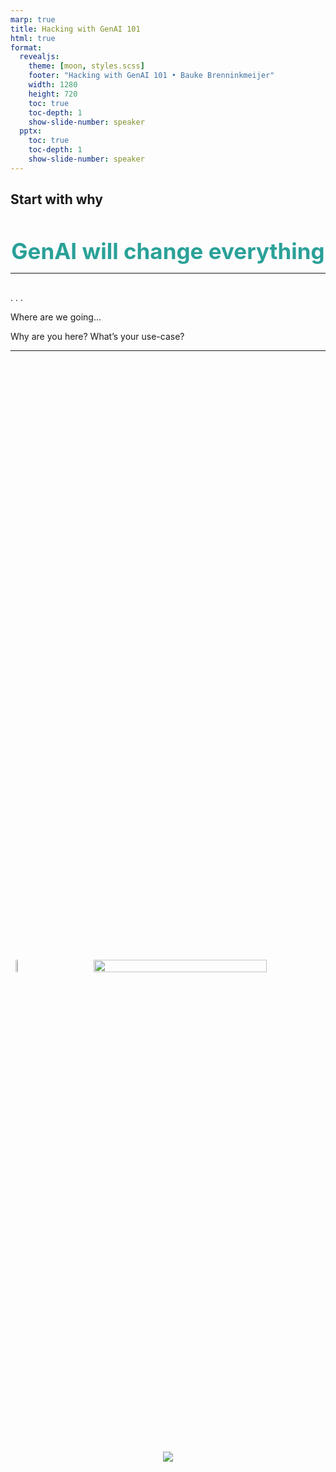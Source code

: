 ```yaml
---
marp: true
title: Hacking with GenAI 101
html: true
format:
  revealjs:
    theme: [moon, styles.scss]
    footer: "Hacking with GenAI 101 • Bauke Brenninkmeijer"
    width: 1280
    height: 720
    toc: true
    toc-depth: 1
    show-slide-number: speaker
  pptx:
    toc: true
    toc-depth: 1
    show-slide-number: speaker
---
```



## Start with why {.center .chapter-title}

::: {.fragment .fade-in}
```{=html}
<center>
<h1 style="font-size: 2.5em; margin-bottom: 0; color: #2aa198;">GenAI will change everything</h1>
</center>
```
:::

<!-- ---

## Outline
- Where are we now?
- GenAI: Crash Course
- Foundational Concepts
- GenAI Stack
- Practical tips
- Developer Tools
- Technical challenges
- Responsible AI
- Future
 -->

---

## {background-image="img/white-dot.svg" background-size="contain"}
. . .

::: {.absolute bottom=1em left=35%}
Where are we going...
:::

::: {.notes}
Why are you here? What's your use-case?
:::



---

<div style="display: flex; justify-content: center; align-items: center; height: 90%; width: 100%;">
  <img src="img/ai-photo-award.png" style="max-height:100%;max-width:100%;object-fit: contain;">
</div>

::: {.notes}
2022, highlight importance of discussing IP and copyright.
:::

:::footer
:::

---

```{=html}
<div style="justify-content: center; align-items: center;">
  <div style="transform: scale(1.2);margin-left:30%;margin-top:15%">
    <blockquote class="twitter-tweet"><p lang="en" dir="ltr">the chatgpt launch 26 months ago was one of the craziest viral moments i&#39;d ever seen, and we added one million users in five days.<br><br>we added one million users in the last hour.</p>&mdash; Sam Altman (@sama) <a href="https://twitter.com/sama/status/1906771292390666325?ref_src=twsrc%5Etfw">March 31, 2025</a></blockquote> <script async src="https://platform.twitter.com/widgets.js" charset="utf-8"></script>
  </div>
</div>
```

---

## {background-image="img/jealous-boyfriend-ghiblified.jpeg" background-size="contain"}

:::footer
:::


---

## The Ghibli AI Controversy {.center}

::: {style="display: flex; justify-content: space-between; align-items: center; background: linear-gradient(135deg, #1a1a1a, #323232); padding: 30px; border-radius: 15px; box-shadow: 0 10px 25px rgba(0,0,0,0.5);"}

::: {style="width: 50%; padding-right: 30px;"}
![](img/ghibli-backlash.png){style="border-radius:10px; box-shadow: 0 5px 15px rgba(0,0,0,0.4); width: 100%;"}
:::

::: {style="width: 45%; color: #eee8d5; text-align: left;"}
<!-- <h3 style="color: #2aa198; margin-top: 0;">Studio Ghibli's Stance</h3> -->
<!-- <p>The iconic animation studio spoke out against AI-generated imitations, highlighting the ethical concerns of using their artistic style without permission.</p> -->
<blockquote style="
    margin: 20px 0;
    padding: 15px 20px;
    border-left: 5px solid #2aa198;
    background: rgba(163, 163, 163, 0.2);
    font-family: 'Georgia', serif;
    position: relative;
    border-radius: 10px;
">
    <p style="
        color: #b58900;
        font-size: 1.2em;
        font-style: italic;
        margin-bottom: 10px;
        text-shadow: 1px 1px 1px rgba(0,0,0,0.3);
    ">"An Insult to Life Itself"</p>
    <footer style="
        color: #eee8d5;
        font-size: 0.95em;
        text-align: right;
        font-weight: 500;
    ">— Hayao Miyazaki</footer>
</blockquote>

:::
:::

---

## {background-color="white" visibility="hidden"}


<div style="display: flex; justify-content: center; align-items: center; height: 90%; width: 100%;">
  <img src="img/google-ai-trend.png" style="max-height:100%;max-width:100%;object-fit: contain;">
</div>


# The Landscape

---

## Use AI daily? {.chapter-title .center background-gradient="linear-gradient(135deg, #073642, #2aa198)"}


---

## Used an AI coding assistant {.chapter-title .center background-gradient="linear-gradient(165deg, #073642, #2aa198)"}

---

## Used deep research {.chapter-title .center background-gradient="linear-gradient(180deg, #073642, #2aa198)"}

---

## Have Ghiblified a photo {.chapter-title .center background-gradient="linear-gradient(190deg, #073642, #2aa198)"}

---

## Don't say the G-word {visibility="hidden"}

:::: {.columns}
::: {.column width="50%" style="text-align: center; vertical-align: middle;" .center}
![](img/20231012_140856~2.jpg)
:::
::: {.column width="50%" style="text-align: center; vertical-align: middle;max-height:40vh;display:flex;align-items:center;justify-content:center;float:right"}
![](img/ghilbi-brothers.jpg)
:::
:::

---

## Raise you hand if you think your job will change... {visibility="hidden"}

::: {.fragment .fade-in-then-semi-out}
- a lot over the next 2 years.
:::

::: {.fragment .fade-in-then-semi-out}
- a lot over the next 5 years.
:::

::: {.fragment .fade-in-then-semi-out}
- a lot over the next 10 years. 
:::

::: {.fragment .fade-in-then-semi-out}
- Not much at all.
:::

---

## AI Adoption Rate: Firm Sizes


```{=html}
<div style="display: flex; justify-content: center; width: 100%; height: 90%;">
  <img src="img/legal_ai_adoption_by_firm_size.svg" style="max-width: 90%; max-height: 90%;">
</div>
```

::: footer
https://www.americanbar.org/groups/law_practice/resources/tech-report/2024/2024-artificial-intelligence-techreport/
:::

---

## Law Adoption Rate: Individual vs. Firm

```{=html}
<div style="display: flex; justify-content: center; width: 100%; height: 90%;">
  <img src="img/legal_ai_adoption_by_practice_area.svg" style="max-width: 90%; max-height: 90%;">
</div>
```

::: footer
https://www.americanbar.org/groups/law_practice/resources/tech-report/2024/2024-artificial-intelligence-techreport/
:::

---

## Law Adoption Rate: Adoption Concerns

```{=html}
<div style="display: flex; justify-content: center; width: 100%; height: 90%;">
  <img src="img/legal_ai_adoption_concerns.svg" style="max-width: 90%; max-height: 90%;">
</div>
```

::: footer
https://www.americanbar.org/groups/law_practice/resources/tech-report/2024/2024-artificial-intelligence-techreport/
:::

---

## {.r-stretch background-color="black"}

```{=html}
<div style="display: flex; justify-content: center; align-items: center; width: 100%; height: 80vh;">
  <img src="img/wired_3_in_4_coders.png" style="max-width: 90%; max-height: 90%;">
</div>
```


::: footer
Source: https://www.wired.com/story/how-software-engineers-coders-actually-use-ai/
:::


---

## {.r-stretch background-color="black"}

```{=html}
<div style="display: flex; justify-content: center; align-items: center; width: 100%; height: 80vh;">
  <img src="img/17_use_it_all_the_time.png" style="max-width: 90%; max-height: 90%;">
</div>
```


::: footer
Source: https://www.wired.com/story/how-software-engineers-coders-actually-use-ai/
:::


---

## {.r-stretch background-color="black"}

```{=html}
<div style="display: flex; justify-content: center; align-items: center; width: 100%; height: 80vh;">
  <img src="img/1_2_employers_have_ai.png" style="max-width: 90%; max-height: 90%;">
</div>
```

::: footer
Source: https://www.wired.com/story/how-software-engineers-coders-actually-use-ai/
:::

---

## {.r-stretch background-color="black"}

```{=html}
<div style="display: flex; justify-content: center; align-items: center; width: 100%; height: 80vh;">
  <img src="img/usage_platform.png" style="max-width: 90%; max-height: 90%;">
</div>
```

::: footer
Source: https://www.wired.com/story/how-software-engineers-coders-actually-use-ai/
:::

---

## Why GenAI is different {.chapter-title}

```{=html}
<div style="display: flex; justify-content: space-between; margin-bottom: 60px;">
  <!-- First box (Generation vs. Analysis) -->
  <div style="width: 45%; border-radius: 15px; padding: 35px;margin-right: 20px;
       background: linear-gradient(135deg, #b58900, #cb4b16);
       color: #fdf6e3; box-shadow: 0 6px 15px rgba(0,0,0,0.3);">
    <h3 style="text-align: center; margin: 0; font-size: 1.8em;">1. Generate vs. Evaluate</h3>
  </div>

  <!-- Second box (Multi-modality) -->
  <div style="width: 45%; border-radius: 15px; padding: 35px;
       background: linear-gradient(135deg, #268bd2, #6c71c4);
       color: #fdf6e3; box-shadow: 0 6px 15px rgba(0,0,0,0.3);">
    <h3 style="text-align: center; margin: 0; font-size: 1.8em;">2. Multi-modality</h3>
  </div>
</div>

<!-- Third box (Generality) - centered at bottom -->
<div style="width: 45%; margin: 40px auto 0; border-radius: 15px; padding: 35px;
     background: linear-gradient(135deg, #2aa198, #859900);
     color: #fdf6e3; box-shadow: 0 6px 15px rgba(0,0,0,0.3);">
  <h3 style="text-align: center; margin: 0; font-size: 1.8em;">3. Generality</h3>
</div>
```


# The Technology {.chapter-title .center}

---

## {background-image="img/wallace_llm.gif" background-size="contain"}

::: footer
Source: https://amgadhasan.substack.com/p/explaining-how-llms-work-in-7-levels
:::

---

## To be precise: predict probabilities of the next word

![](img/word_probabilities.png)

::: footer
Source: https://amgadhasan.substack.com/p/explaining-how-llms-work-in-7-levels
:::

---

### Tokens != words

![](img/token_example.png)

::: footer
Source: https://amgadhasan.substack.com/p/explaining-how-llms-work-in-7-levels
:::

---

::: {.r-stack}

![](img/strawberry_old.png)

![](img/strawberry_new.png){.fragment .fade-in-then-semi-out width="100%"}

![](img/strawberry_tokenized.png){.fragment}

:::

---

## Temperature

![](https://pic2.zhimg.com/v2-99ae84294fb411352fa844bf3945d209_r.jpg)

::: footer
source: https://zhuanlan.zhihu.com/p/631786282
:::

---

## Context windows {auto-animate=true background-color="rgba(253, 246, 227, 1)" .center}

How much stuff you can put it.

<img src="img/gpt3.5.svg" style="width:100%;margin-left:auto;margin-right:auto;display:block">


---

##  {auto-animate=true background-color="rgba(253, 246, 227, 1)"}
<h2 style="z-index:10">Context windows</h2>

<div style="position: absolute; left: 50%; top: 40%; transform: translate(-50%, -50%); width: 80%; z-index: -10; text-align: center;">
  <img src="img/gpt3.5.svg" style="width: 2%; vertical-align: middle; margin-right: 20px;" >
  <img src="img/gemini2_5pro.svg" style="width: 60%; vertical-align: middle;" >
</div>

<!-- ---

## More is Better {.center}


<table>
  <thead>
    <tr>
      <th style="color: #eee8d5;">Context Window (Tokens)</th>
      <th style="color: #eee8d5;">Model(s)</th>
      <th style="color: #eee8d5;">Year</th>
      <th style="color: #eee8d5;">Comparison (% of LOTR)</th>
    </tr>
  </thead>
  <tbody>
    <tr>
      <td>512</td>
      <td><em>BERT + GPT-1</em></td>
      <td>2018</td>
      <td>0.09%</td>
    </tr>
    <tr>
      <td>4,096</td>
      <td><em>GPT-3.5 (Original ChatGPT)</em></td>
      <td>2022</td>
      <td>0.7%</td>
    </tr>
    <tr>
      <td>2,000,000</td>
      <td><em>Gemini 1.5 pro</em></td>
      <td>2024</td>
      <td>341%</td>
    </tr>
  </tbody>
</table>
</br>

::: {.fade-in}
That's 3788x more.
::: -->

---

## {background-image="img/context_window_growth.png" background-size="contain"}


:::footer
:::

---

## {background-image="img/pokemon-poke-ball.gif" background-size="contain"}

:::footer
:::


---

## 🎮 Choose Your LLM!

```{=html}
<div style="
  padding: 25px;
  border-radius: 18px;
  margin: 0 -15px;
  background: #073642; /* Flat background instead of gradient */
  box-shadow: inset 0 0 60px rgba(42, 161, 152, 0.15);
  border: 1px solid rgba(79, 163, 223, 0.2);
  vertical-align: middle;
  margin-top: 5%;
">
  <div style="display: flex; flex-wrap: wrap; justify-content: space-between; gap: 20px; margin-top: 20px;">

    <!-- Input/Output Capabilities -->
    <div style="width: 29%; background: rgba(42, 161, 152, 0.15); /* Flat teal color matching header */ border-radius: 12px; padding: 20px; box-shadow: 0 4px 12px rgba(0,0,0,0.3), 0 0 15px rgba(42, 161, 152, 0.25);">
      <h3 style="color: #2aa198; margin-top: 0; border-bottom: 2px solid #2aa198; padding-bottom: 8px; font-size: 1.02em;">
        <span style="font-size: 1.3em; margin-right: 8px;">🔄</span> I/O Capabilities
      </h3>
      <ul style="list-style-type: none; padding-left: 0; color: #eee8d5; font-size: 0.66em;">
        <li style="margin-bottom: 12px; display: flex; align-items: center;">
          <span style="color: #b58900; font-weight: bold; margin-right: 10px;">📥</span>
          <span>Input modalities: text, image, audio, voice</span>
        </li>
        <li style="margin-bottom: 12px; display: flex; align-items: center;">
          <span style="color: #b58900; font-weight: bold; margin-right: 10px;">📝</span>
          <span>Output modalities: text, image, voice</span>
        </li>
        <li style="margin-bottom: 12px; display: flex; align-items: center;">
          <span style="color: #b58900; font-weight: bold; margin-right: 10px;">🌍</span>
          <span>Multilingual capabilities</span>
        </li>
      </ul>
    </div>

    <!-- Technical Capabilities -->
    <div style="width: 29%; background: rgba(38, 139, 210, 0.15); /* Flat blue color matching header */ border-radius: 12px; padding: 20px; box-shadow: 0 4px 12px rgba(0,0,0,0.3), 0 0 15px rgba(38, 139, 210, 0.25);">
      <h3 style="color: #268bd2; margin-top: 0; border-bottom: 2px solid #268bd2; padding-bottom: 8px; font-size: 1.02em;">
        <span style="font-size: 1.3em; margin-right: 8px;">⚙️</span> Technical Features
      </h3>
      <ul style="list-style-type: none; padding-left: 0; color: #eee8d5; font-size: 0.66em;">
        <li style="margin-bottom: 12px; display: flex; align-items: center;">
          <span style="color: #859900; font-weight: bold; margin-right: 10px;">🧠</span>
          <span>Reasoning</span>
        </li>
        <li style="margin-bottom: 12px; display: flex; align-items: center;">
          <span style="color: #859900; font-weight: bold; margin-right: 10px;">🛠</span>
          <span>Tool Calling</span>
        </li>
        <li style="margin-bottom: 12px; display: flex; align-items: center;">
          <span style="color: #859900; font-weight: bold; margin-right: 10px;">🔢</span>
          <span>Structured Output</span>
        </li>
      </ul>
    </div>

    <!-- Practical Considerations -->
    <div style="width: 29%; background: rgba(211, 54, 130, 0.15); /* Flat magenta color matching header */ border-radius: 12px; padding: 20px; box-shadow: 0 4px 12px rgba(0,0,0,0.3), 0 0 15px rgba(211, 54, 130, 0.25);">
      <h3 style="color: #d33682; margin-top: 0; border-bottom: 2px solid #d33682; padding-bottom: 8px; font-size: 1.02em;">
        <span style="font-size: 1.3em; margin-right: 8px;">📊</span> Practical Factors
      </h3>
      <ul style="list-style-type: none; padding-left: 0; color: #eee8d5; font-size: 0.66em;">
        <li style="margin-bottom: 12px; display: flex; align-items: center;">
          <span style="color: #dc322f; font-weight: bold; margin-right: 10px;">📏</span>
          <span>Maximum context window size</span>
        </li>
        <li style="margin-bottom: 12px; display: flex; align-items: center;">
          <span style="color: #dc322f; font-weight: bold; margin-right: 10px;">💰</span>
          <span>Price per token (input/output)</span>
        </li>
        <li style="margin-bottom: 12px; display: flex; align-items: center;">
          <span style="color: #dc322f; font-weight: bold; margin-right: 10px;">⚡</span>
          <span>Response generation speed</span>
        </li>
      </ul>
    </div>
  </div>
</div>
```

---

## ⚔️ Model Tiers: Choose Your Weapon! {.smaller visibility="hidden"}

Most model providers offer a range of models, often tiered by capability and cost:

<!-- ::: {.incremental .smaller} -->
::: {.columns}
::: {.column width="33%"}

### 👑 Flagship Models

```{=html}
<ul style="list-style-type: none; font-size: 0.9em;">
  <li style="margin-bottom: 0.8em;"><span style="display: inline-block; width: 1.2em; text-align: center; font-weight: bold; color: #859900;">✅</span> Complex reasoning, high accuracy, creative tasks.</li>
  <li style="margin-bottom: 0.8em;"><span style="display: inline-block; width: 1.2em; text-align: center; font-weight: bold; color: #dc322f;">⚠️</span> Slower, more expensive.</li>
</ul>
```

*Examples: OpenAI o1, Claude 3.7 Sonnet, Gemini 2.5 Pro, Llama 4 Behemoth*

:::

::: {.column width="33%"}
### ⚖️ Balanced Models

```{=html}
<ul style="list-style-type: none; font-size: 0.9em;">
  <li style="margin-bottom: 0.8em;"><span style="display: inline-block; width: 1.2em; text-align: center; font-weight: bold; color: #859900;">✅</span> Good balance of performance, speed, and cost for general use.</li>
  <li style="margin-bottom: 0.8em;"><span style="display: inline-block; width: 1.2em; text-align: center; font-weight: bold; color: #dc322f;">⚠️</span> May not match flagship on the <em>most</em> complex tasks.</li>
</ul>
```

*Examples: GPT-4o, Claude 3.7 Sonnet (Non reasoning)*
:::

::: {.column width="33%"}
### ⚡ Fast/Lite Models

```{=html}
<ul style="list-style-type: none; font-size: 0.9em;">
  <li style="margin-bottom: 0.8em;"><span style="display: inline-block; width: 1.2em; text-align: center; font-weight: bold; color: #859900;">✅</span> High throughput, low latency, simple tasks, cost-sensitive applications.</li>
  <li style="margin-bottom: 0.8em;"><span style="display: inline-block; width: 1.2em; text-align: center; font-weight: bold; color: #dc322f;">⚠️</span> Less capable reasoning, potentially lower accuracy.</li>
</ul>
```

*Examples: GPT-4o-mini, Claude 3.5 Haiku, Gemini 2.0 Flash and Flash-lite*
:::
:::

::: {.fragment .fade-in-then-semi-out}
**Key takeaway:** Match the model tier to your specific needs and budget!
:::

---

## {visibility="hidden"}

```{=html}
<div style="display: flex; justify-content: flex-start; align-items: flex-start; width: 100%;">

<div style="
  width: 32%; /* Adjusted width */
  box-sizing: border-box; /* Added */
  margin-right: 1%; /* Added margin */
  border-radius: 15px;
  padding: 20px;
  background: linear-gradient(to right, #d5c4a1, #bdae93);
  color: #282828;
  box-shadow: 0 4px 12px rgba(0,0,0,0.3);
  font-family: 'Segoe UI', sans-serif;
  /* margin: auto; Removed */
  font-size: 0.5em; /* Reduced font size */
">
  <h2 style="margin-top: 0;">🧠 Claude 3.7 Sonnet</h2>
  <p><strong>🎮 Type:</strong>Reasoning & Coding</p>
  <p><strong>🧩 Input:</strong> Text, Image</p>
  <p><strong>🖼 Output:</strong> Text</p>
  <p><strong>📏 Context:</strong> 200K tokens</p>
  <p><strong>🛠 Function Calling:</strong> ✅</p>
  <p><strong>🏗️ Structured Output:</strong> ✅</p>
  <p><strong>🤔 Reasoning:</strong> ✅</p>
  <p><strong>💻 Special Ability:</strong> Computer Use (mouse, keyboard, browser)</p>
  <hr style="border: 1px solid #928374;">
  <p><strong>💪 Strengths:</strong></p>
  <ul>
    <li>Amazing coder</li>
    <li>Caches content</li>
    <li>Performs autonomous computer tasks</li>
  </ul>
  <p><strong>⚠️ Weaknesses:</strong></p>
  <ul>
    <li>No image output</li>
  </ul>
</div>

<div style="
  width: 32%; /* Adjusted width */
  box-sizing: border-box; /* Added */
  margin-right: 1%; /* Added margin */
  border-radius: 15px;
  padding: 20px;
  background: linear-gradient(to right, #89b4fa, #7aa1e8); /* Blue gradient */
  color: #1e1e2e; /* Darker text for contrast */
  box-shadow: 0 4px 12px rgba(0,0,0,0.3);
  font-family: 'Segoe UI', sans-serif;
  /* margin: auto; Removed */
  font-size: 0.5em; /* Reduced font size */
">
  <h2 style="margin-top: 0;">✨ Gemini 2.0 Flash</h2>
  <p><strong>⚡ Type:</strong> Speed & Efficiency / Long Context</p>
  <p><strong>🧩 Input:</strong> Text, Image, Audio, Video, Voice</p>
  <p><strong>🖼 Output:</strong> Text, Voice</p>
  <p><strong>📏 Context:</strong> 1M tokens</p>
  <p><strong>🛠 Function Calling:</strong> ✅</p>
  <p><strong>🏗️ Structured Output:</strong> ✅</p>
  <p><strong>🤔 Reasoning:</strong> ❌</p>
  <hr style="border: 1px solid #627aa3;">
  <p><strong>💪 Strengths:</strong></p>
  <ul>
    <li>Very fast response times</li>
    <li>Cost-effective</li>
    <li>Excellent for long context tasks</li>
    <li>Good for high-volume/frequency tasks</li>
  </ul>
  <p><strong>⚠️ Weaknesses:</strong></p>
  <ul>
    <li>Less performant on highly complex reasoning vs Pro</li>
  </ul>
</div>


<div style="
  width: 32%; /* Adjusted width */
  box-sizing: border-box; /* Added */
  /* margin-right: 1%; Added margin */
  border-radius: 15px;
  padding: 20px;
  background: linear-gradient(to right, #f38ba8, #fab387); /* Red-orange gradient */
  color: #1e1e2e; /* Darker text for contrast */
  box-shadow: 0 4px 12px rgba(0,0,0,0.3);
  font-family: 'Segoe UI', sans-serif;
  /* margin: auto; Removed */
  font-size: 0.5em; /* Reduced font size */
">
  <h2 style="margin-top: 0; color: #181a1f;">🧠 DeepSeek-R1 (OS)</h2>
  <p><strong>💡 Type:</strong> Coding & Technical Reasoning</p>
  <p><strong>🧩 Input:</strong> Text, Images (VL variant)</p>
  <p><strong>🖼 Output:</strong> Text</p>
  <p><strong>📏 Context:</strong> 128K tokens</p>
  <p><strong>🛠 Function Calling:</strong> ❌</p>
  <p><strong>🏗️ Structured Output:</strong> 🔶</p>
  <p><strong>🤔 Reasoning:</strong>✅</p>
  <hr style="border: 1px solid #e5989b;">
  <p><strong>💪 Strengths:</strong></p>
  <ul>
    <li>Exceptional coding & mathematical reasoning</li>
    <li>Strong multilingual capabilities (Chinese+English)</li>
    <li>Open-source</li>
  </ul>
  <p><strong>⚠️ Weaknesses:</strong></p>
  <ul>
    <li>Fewer modalities than some competitors</li>
    <li>Less robust content moderation</li>
  </ul>
</div>

</div>
```

:::footer
:::

---

## {background-image="img/llm_features.png" background-size="contain"}

---

## Reasoning Models {background-image="img/winnie.gif" background-size="contain" .chapter-title}

:::footer
:::

---

## {background-image="img/thinking_tags_example.png" background-size="contain" background-color="#4A90E2"}

---

## {background-image="img/reasoning_models_perf_jump.png" background-size="contain"}

---

## {background-image="img/how_ai_is_used_law.png" background-size="contain"}

---

## {background-image="img/reasons-not-to-trust-ai.png" background-size="contain"}

---

##  {background-gradient="linear-gradient(135deg, #073642, #268bd2)"}

```{=html}
<div style="display: flex; justify-content: center; align-items: center; width: 100%; margin: 30px 0;">
  <div style="width: 90%; background: rgba(7, 54, 66, 0.8); border-radius: 15px; padding: 25px; box-shadow: 0 8px 20px rgba(0,0,0,0.4);">
    
    <!-- Header -->
    <h2 style="color: #eee8d5; text-align: center; margin: 0 auto 20px; font-size: 1.34em; max-width: 80%; padding-bottom: 8px; border-bottom: 2px solid #b58900;">
      <span style="color: #b58900;">🚀</span> Hackathon Success Blueprint
    </h2>
    
    <div style="display: grid; grid-template-columns: repeat(2, 1fr); gap: 20px; margin-top: 12px;">
      
      <!-- Choose Right Model -->
      <div style="background: linear-gradient(135deg, #002b36, #073642); padding: 15px; border-radius: 12px; box-shadow: 0 4px 15px rgba(0,0,0,0.3); display: flex; align-items: center;">
        <div style="min-width: 48px; width: 48px; height: 48px; border-radius: 50%; background: #268bd2; display: flex; justify-content: center; align-items: center; margin-right: 12px;">
          <span style="font-size: 1.2em; color: #002b36;">1</span>
        </div>
        <div>
          <h3 style="color: #268bd2; margin: 0 0 4px; font-size: 0.92em;">Choose the Right Model</h3>
          <p style="color: #93a1a1; font-size: 0.64em; margin: 0;">Validate that free tier models are sufficient for your task.</p>
        </div>
      </div>
      
      <!-- Leveraging Tools -->
      <div style="background: linear-gradient(135deg, #002b36, #073642); padding: 15px; border-radius: 12px; box-shadow: 0 4px 15px rgba(0,0,0,0.3); display: flex; align-items: center;">
        <div style="min-width: 48px; width: 48px; height: 48px; border-radius: 50%; background: #b58900; display: flex; justify-content: center; align-items: center; margin-right: 12px;">
          <span style="font-size: 1.2em; color: #002b36;">2</span>
        </div>
        <div>
          <h3 style="color: #b58900; margin: 0 0 4px; font-size: 0.92em;">Use Existing Tools</h3>
          <p style="color: #93a1a1; font-size: 0.64em; margin: 0;">Leverage frameworks (LangChain) and productivity tools (Cursor, GitHub Copilot)</p>
          <p style="color: #cb4b16; font-size: 0.64em; margin-top: 4px; font-style: italic;">vibe code 80%, refine 20%</p>
        </div>
      </div>
      
      <!-- Consider User Experience -->
      <div style="background: linear-gradient(135deg, #002b36, #073642); padding: 15px; border-radius: 12px; box-shadow: 0 4px 15px rgba(0,0,0,0.3); display: flex; align-items: center;">
        <div style="min-width: 48px; width: 48px; height: 48px; border-radius: 50%; background: #d33682; display: flex; justify-content: center; align-items: center; margin-right: 12px;">
          <span style="font-size: 1.2em; color: #002b36;">3</span>
        </div>
        <div>
          <h3 style="color: #d33682; margin: 0 0 4px; font-size: 0.92em;">Think Human-Centered</h3>
          <p style="color: #93a1a1; font-size: 0.64em; margin: 0;">Focus on solving a real problem with great UI/UX design</p>
        </div>
      </div>
      
      <!-- MCP Integration -->
      <div style="background: linear-gradient(135deg, #002b36, #073642); padding: 15px; border-radius: 12px; box-shadow: 0 4px 15px rgba(0,0,0,0.3); display: flex; align-items: center;">
        <div style="min-width: 48px; width: 48px; height: 48px; border-radius: 50%; background: #2aa198; display: flex; justify-content: center; align-items: center; margin-right: 12px;">
          <span style="font-size: 1.2em; color: #002b36;">4</span>
        </div>
        <div>
          <h3 style="color: #2aa198; margin: 0 0 4px; font-size: 0.92em;">Check for MCP Servers</h3>
          <p style="color: #93a1a1; font-size: 0.64em; margin: 0;">Integrate external tools via existing MCP servers before building your own</p>
        </div>
      </div>
    </div>
  </div>
</div>
```


---

## {.chapter-title .center background-gradient="linear-gradient(135deg, #073642, #2aa198)"}

```{=html}
<div style="display: flex; justify-content: space-between; align-items: center; max-width: 90%; margin: 40px auto;">
  <!-- Image -->
  <div style="width: 100%; text-align: center;">
    <img src="img/questions_time.png" style="max-width: 80%; max-height: 80%; border-radius: 12px; box-shadow: 0 8px 24px rgba(0,0,0,0.3);">
  </div>
</div>
```


---

## {background-image="img/pope.jpeg" background-color="black" background-size="contain"}

<!--

### Introduction
- Brief history of AI to GenAI transition
- Why GenAI matters specifically for developers
- How GenAI is different from traditional AI/ML approaches

### Foundational Concepts
- Large Language Models (LLMs) - how they work at a high level
- Key terminology: tokens, embeddings, context windows, temperature
- Different types of models and their capabilities (text, image, code generation, etc.)

### The GenAI Stack for Developers
- Model providers and APIs (OpenAI, Anthropic, Google, open-source options)
- Vector databases and embeddings (Pinecone, Weaviate, Qdrant, etc.)
- Orchestration frameworks (LangChain, LlamaIndex, etc.)
- Evaluation and monitoring tools

### Practical Implementation Patterns
- Prompt engineering best practices
- RAG (Retrieval Augmented Generation) architecture
- Fine-tuning vs. prompt engineering
- Function/tool calling
- Agents and multi-step reasoning

### Developer Tools and Integration
- GenAI-powered coding assistants (GitHub Copilot, Claude/ChatGPT for coding)
- Integrating GenAI into existing workflows and applications
- SDKs and libraries for different programming languages
- Testing and evaluation of GenAI components

### Technical Challenges and Solutions
- Managing context windows and token limits
- Handling hallucinations and improving accuracy
- Performance optimization and cost management
- Privacy and data security considerations

### Real-World Use Cases
- Code generation and documentation
- Content generation and summarization
- Search and information retrieval
- Conversational interfaces
- Data analysis and insights

### Future Trends and Conclusion
- Emerging models and capabilities
- Local model deployment and edge computing
- Multimodal AI systems
- Resources for further learning and experimentation

 -->


